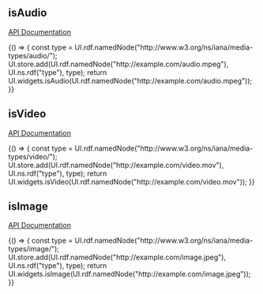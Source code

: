

<Meta title="Media Types" />

## isAudio

[API Documentation](https://solidos.github.io/solid-ui/Documentation/api/modules/_widgets_buttons_.html#isaudio)

<Canvas withSource="open">
  <Story name="isAudio" decorators={[rawJsonDecorator]}>
    {() => {
      const type = UI.rdf.namedNode("http://www.w3.org/ns/iana/media-types/audio/");
      UI.store.add(UI.rdf.namedNode("http://example.com/audio.mpeg"), UI.ns.rdf("type"), type);
      return UI.widgets.isAudio(UI.rdf.namedNode("http://example.com/audio.mpeg"));
    }}
  </Story>
</Canvas>

## isVideo

[API Documentation](https://solidos.github.io/solid-ui/Documentation/api/modules/_widgets_buttons_.html#isvideo)

<Canvas withSource="open">
  <Story name="isVideo" decorators={[rawJsonDecorator]}>
    {() => {
      const type = UI.rdf.namedNode("http://www.w3.org/ns/iana/media-types/video/");
      UI.store.add(UI.rdf.namedNode("http://example.com/video.mov"), UI.ns.rdf("type"), type);
      return UI.widgets.isVideo(UI.rdf.namedNode("http://example.com/video.mov"));
    }}
  </Story>
</Canvas>

## isImage

[API Documentation](https://solidos.github.io/solid-ui/Documentation/api/modules/_widgets_buttons_.html#isvideo)

<Canvas withSource="open">
  <Story name="isImage" decorators={[rawJsonDecorator]}>
    {() => {
      const type = UI.rdf.namedNode("http://www.w3.org/ns/iana/media-types/image/");
      UI.store.add(UI.rdf.namedNode("http://example.com/image.jpeg"), UI.ns.rdf("type"), type);
      return UI.widgets.isImage(UI.rdf.namedNode("http://example.com/image.jpeg"));
    }}
  </Story>
</Canvas>

